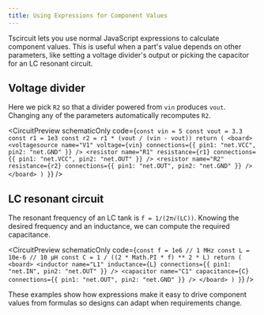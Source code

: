 ```yaml
---
title: Using Expressions for Component Values
---
```



Tscircuit lets you use normal JavaScript expressions to calculate component values. This is useful when a part's value depends on other parameters, like setting a voltage divider's output or picking the capacitor for an LC resonant circuit.

## Voltage divider

Here we pick `R2` so that a divider powered from `vin` produces `vout`. Changing any of the parameters automatically recomputes `R2`.

<CircuitPreview
  schematicOnly
  code={`
  const vin = 5
  const vout = 3.3
  const r1 = 1e3
  const r2 = r1 * (vout / (vin - vout))
  return (
    <board>
      <voltagesource
        name="V1"
        voltage={vin}
        connections={{ pin1: "net.VCC", pin2: "net.GND" }}
      />
      <resistor
        name="R1"
        resistance={r1}
        connections={{ pin1: "net.VCC", pin2: "net.OUT" }}
      />
      <resistor
        name="R2"
        resistance={r2}
        connections={{ pin1: "net.OUT", pin2: "net.GND" }}
      />
    </board>
  )
}
`} />

## LC resonant circuit

The resonant frequency of an LC tank is `f = 1/(2π√(LC))`. Knowing the desired frequency and an inductance, we can compute the required capacitance.

<CircuitPreview
  schematicOnly
  code={`
  const f = 1e6 // 1 MHz
  const L = 10e-6 // 10 µH
  const C = 1 / ((2 * Math.PI * f) ** 2 * L)
  return (
    <board>
      <inductor
        name="L1"
        inductance={L}
        connections={{ pin1: "net.IN", pin2: "net.OUT" }}
      />
      <capacitor
        name="C1"
        capacitance={C}
        connections={{ pin1: "net.OUT", pin2: "net.GND" }}
      />
    </board>
  )
}
`} />

These examples show how expressions make it easy to drive component values from formulas so designs can adapt when requirements change.

